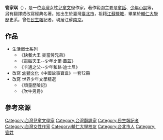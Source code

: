 '''管家琪'''（{{bd|1960年||}}），是一位[[臺灣|臺灣]]女性[[兒童文學|兒童文學]]作家，著作範圍主要是[[童話|童話]]、[[少年小說|少年小說]]等，另有翻譯或改寫經典名著{{r|曹}}{{r|劉}}。她出生於臺灣[[臺北市|臺北市]]，祖籍[[江蘇|江蘇]][[鹽城|鹽城]]，畢業於[[輔仁大學|輔仁大學]]歷史系，曾任[[民生報|民生報]]記者，現居江蘇[[南京|南京]]{{r|曹}}{{r|劉}}。

==作品==
*生活戰士系列
**《快餐大王 麥當勞兄弟》
**《電腦天王--少年比爾‧蓋茲》
**《卡通之父--少年和路‧迪士尼》
* 改寫  [[幼獅文化|幼獅文化]]《中國故事寶盒》一套12冊
* 改寫  世界少年文學精選
**《頑童歷險記》
**《吹牛男爵》

== 參考來源 ==
{{reflist|refs=
<ref name="曹">{{cite book|author=曹琦琳 |title=《管家琪少年小說研究》 |publisher=國立屏東教育大學 |location= |isbn= |pages=16－22頁 |date=2009年2月}}</ref>
<ref name="劉">{{cite book|author=劉謹華 |title=《管家琪童話的自我概念書寫》 |publisher=國立臺灣師範大學 |location= |isbn= |pages=11－13頁 |date=2005年12月}}</ref>}}

[[Category:台灣兒童文學家|Category:台灣兒童文學家]]
[[Category:台灣翻譯家|Category:台灣翻譯家]]
[[Category:民生報記者|Category:民生報記者]]
[[Category:台灣女性作家|Category:台灣女性作家]]
[[Category:輔仁大學校友|Category:輔仁大學校友]]
[[Category:台北市人|Category:台北市人]]
[[Category:管姓|Category:管姓]]